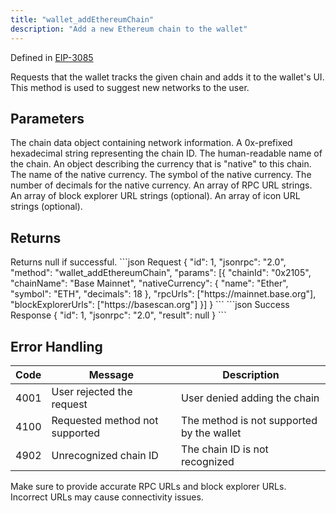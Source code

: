 ```yaml
---
title: "wallet_addEthereumChain"
description: "Add a new Ethereum chain to the wallet"
---
```


Defined in [EIP-3085](https://eips.ethereum.org/EIPS/eip-3085)

<Info>
Requests that the wallet tracks the given chain and adds it to the wallet's UI. This method is used to suggest new networks to the user.
</Info>

## Parameters

<ParamField body="chainData" type="object" required>
The chain data object containing network information.

<Expandable title="Chain data properties">
<ParamField body="chainId" type="string" required>
A 0x-prefixed hexadecimal string representing the chain ID.
</ParamField>

<ParamField body="chainName" type="string" required>
The human-readable name of the chain.
</ParamField>

<ParamField body="nativeCurrency" type="object" required>
An object describing the currency that is "native" to this chain.

<Expandable title="Native currency properties">
<ParamField body="name" type="string" required>
The name of the native currency.
</ParamField>

<ParamField body="symbol" type="string" required>
The symbol of the native currency.
</ParamField>

<ParamField body="decimals" type="number" required>
The number of decimals for the native currency.
</ParamField>
</Expandable>
</ParamField>

<ParamField body="rpcUrls" type="array" required>
An array of RPC URL strings.
</ParamField>

<ParamField body="blockExplorerUrls" type="array">
An array of block explorer URL strings (optional).
</ParamField>

<ParamField body="iconUrls" type="array">
An array of icon URL strings (optional).
</ParamField>
</Expandable>
</ParamField>

## Returns

<ResponseField name="result" type="null">
Returns null if successful.
</ResponseField>

<RequestExample>
```json Request
{
  "id": 1,
  "jsonrpc": "2.0",
  "method": "wallet_addEthereumChain",
  "params": [{
    "chainId": "0x2105",
    "chainName": "Base Mainnet",
    "nativeCurrency": {
      "name": "Ether",
      "symbol": "ETH",
      "decimals": 18
    },
    "rpcUrls": ["https://mainnet.base.org"],
    "blockExplorerUrls": ["https://basescan.org"]
  }]
}
```
</RequestExample>

<ResponseExample>
```json Success Response
{
  "id": 1,
  "jsonrpc": "2.0",
  "result": null
}
```
</ResponseExample>

## Error Handling

| Code | Message                        | Description |
| ---- | ------------------------------ | ----------- |
| 4001 | User rejected the request      | User denied adding the chain |
| 4100 | Requested method not supported | The method is not supported by the wallet |
| 4902 | Unrecognized chain ID          | The chain ID is not recognized |

<Warning>
Make sure to provide accurate RPC URLs and block explorer URLs. Incorrect URLs may cause connectivity issues.
</Warning>


<PolicyBanner />